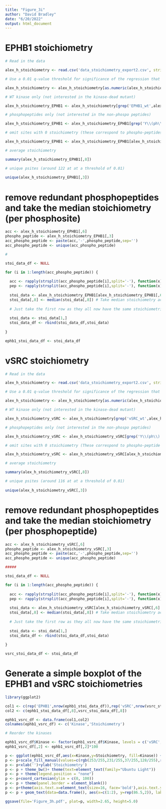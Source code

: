 ```yaml
---
title: "Figure_3i"
author: "David Bradley"
date: "6/20/2022"
output: html_document
---
```


# EPHB1 stoichiometry

```r

# Read in the data

alex_h_stoichiometry <- read.csv('data_stoichiometry_export2.csv', stringsAsFactors = F)

# Use a 0.01 q-value threshold for significance of the regression that is used to predict stoichiometry

alex_h_stoichiometry <- alex_h_stoichiometry[as.numeric(alex_h_stoichiometry[,1]) < 0.01,]

# WT kinase only (not interested in the kinase-dead mutant)

alex_h_stoichiometry_EPHB1 <- alex_h_stoichiometry[grep('EPHB1_wt',alex_h_stoichiometry[,4]),]

# phosphopeptides only (not interested in the non-phospo peptides)

alex_h_stoichiometry_EPHB1 <- alex_h_stoichiometry_EPHB1[grep('Y\\(ph\\)',alex_h_stoichiometry_EPHB1[,3]),]

# omit sites with 0 stoichiometry (these correspond to phospho-peptides with non-0 stoichiometry in the other kinase)

alex_h_stoichiometry_EPHB1 <- alex_h_stoichiometry_EPHB1[alex_h_stoichiometry_EPHB1[,8] > 0,]

# average stoichiometry

summary(alex_h_stoichiometry_EPHB1[,8])

# unique psites (around 122 at at a threshold of 0.01)
 
unique(alex_h_stoichiometry_EPHB1[,3])

```

# remove redundant phosphopeptides and take the median stoichiometry (per phosphosite)

```r

acc <- alex_h_stoichiometry_EPHB1[,6]
phospho_peptide <- alex_h_stoichiometry_EPHB1[,3]
acc_phospho_peptide <- paste(acc,'-',phospho_peptide,sep='')
acc_phospho_peptide <- unique(acc_phospho_peptide)

#

stoi_data_df <- NULL

for (i in 1:length(acc_phospho_peptide)) {
  
  acc <- rapply(strsplit(acc_phospho_peptide[i],split='-'), function(x) x[1])
  pep <- rapply(strsplit(acc_phospho_peptide[i],split='-'), function(x) x[2])
  
  stoi_data <- alex_h_stoichiometry_EPHB1[alex_h_stoichiometry_EPHB1[,6] %in% acc & alex_h_stoichiometry_EPHB1[,3] %in% pep,]
  stoi_data[,8] <- median(stoi_data[,8]) # Take median stoichiometry across the replicate samples
  
  # Just take the first row as they all now have the same stoichiometries (i.e. median stoichiometry)
  
  stoi_data <- stoi_data[1,]
  stoi_data_df <- rbind(stoi_data_df,stoi_data)
  
}

ephb1_stoi_data_df <- stoi_data_df

```

# vSRC stoichiometry

```r

# Read in the data

alex_h_stoichiometry <- read.csv('data_stoichiometry_export2.csv', stringsAsFactors = F)

# Use a 0.01 q-value threshold for significance of the regression that is used to predict stoichiometry

alex_h_stoichiometry <- alex_h_stoichiometry[as.numeric(alex_h_stoichiometry[,1]) < 0.01,]

# WT kinase only (not interested in the kinase-dead mutant)

alex_h_stoichiometry_vSRC <- alex_h_stoichiometry[grep('vSRC_wt',alex_h_stoichiometry[,4]),]

# phosphopeptides only (not interested in the non-phospo peptides)

alex_h_stoichiometry_vSRC <- alex_h_stoichiometry_vSRC[grep('Y\\(ph\\)',alex_h_stoichiometry_vSRC[,3]),]

# omit sites with 0 stoichiometry (These correspond to phospho-peptide with non-0 stoichiometry in the other kinase)

alex_h_stoichiometry_vSRC <- alex_h_stoichiometry_vSRC[alex_h_stoichiometry_vSRC[,8] > 0,]

# average stoichiometry

summary(alex_h_stoichiometry_vSRC[,8])

# unique psites (around 116 at at a threshold of 0.01)
 
unique(alex_h_stoichiometry_vSRC[,3])

```

# remove redundant phosphopeptides and take the median stoichiometry (per phosphopeptide)

```r

acc <- alex_h_stoichiometry_vSRC[,6]
phospho_peptide <- alex_h_stoichiometry_vSRC[,3]
acc_phospho_peptide <- paste(acc,'-',phospho_peptide,sep='')
acc_phospho_peptide <- unique(acc_phospho_peptide)

#####

stoi_data_df <- NULL

for (i in 1:length(acc_phospho_peptide)) {
  
  acc <- rapply(strsplit(acc_phospho_peptide[i],split='-'), function(x) x[1])
  pep <- rapply(strsplit(acc_phospho_peptide[i],split='-'), function(x) x[2])
  
  stoi_data <- alex_h_stoichiometry_vSRC[alex_h_stoichiometry_vSRC[,6] %in% acc & alex_h_stoichiometry_vSRC[,3] %in% pep,]
  stoi_data[,8] <- median(stoi_data[,8]) # Take median stoichiometry across the replicate samples
  
  # Just take the first row as they all now have the same stoichiometries (i.e. median stoichiometry)
  
  stoi_data <- stoi_data[1,]
  stoi_data_df <- rbind(stoi_data_df,stoi_data)
  
}

vsrc_stoi_data_df <- stoi_data_df

```

# Generate a simple boxplot of the EPHB1 and vSRC stoichiometries

```r

library(ggplot2)

col1 <- c(rep('EPHB1',nrow(ephb1_stoi_data_df)),rep('vSRC',nrow(vsrc_stoi_data_df)))
col2 <- c(ephb1_stoi_data_df[,8],vsrc_stoi_data_df[,8])

ephb1_vsrc_df <- data.frame(col1,col2)
colnames(ephb1_vsrc_df) <- c('Kinase','Stoichiometry')

# Reorder the kinases

ephb1_vsrc_df$Kinase <- factor(ephb1_vsrc_df$Kinase, levels = c('vSRC','EPHB1'))
ephb1_vsrc_df[,2] <- ephb1_vsrc_df[,2]*100

p <- ggplot(ephb1_vsrc_df,aes(x=Kinase,y=Stoichiometry, fill=Kinase)) + geom_boxplot(notch=T,width=0.5,lwd=1.5)
p <- p+scale_fill_manual(values=c(rgb(253/255,231/255,37/255,128/255),rgb(53/255,183/255,121/255,128/255)))
p <- p+xlab('')+ylab('Stoichiometry')
p <- p + theme_bw()+ theme(text=element_text(family="Ubuntu Light"))
p <- p + theme(legend.position = "none")
p <- p+coord_cartesian(ylim = c(0, 100))
p <- p + theme(panel.border = element_blank())
p <- p+theme(axis.text.x=element_text(size=16, face='bold'),axis.text.y=element_text(size=15.0),axis.title.x=element_text(size=12.5,face="bold"),axis.title.y=element_text(size=23,face="bold",vjust=1),plot.title=element_text(size=11.5,face='bold'))
p <- p + geom_text(data=data.frame(), aes(x=c(1:2), y=rep(86.5,2)), label=c(nrow(vsrc_stoi_data_df),nrow(ephb1_stoi_data_df)),col=colors()[190], fontface='plain', size=5.0, inherit.aes = FALSE)

ggsave(file='Figure_3h.pdf', plot=p, width=2.65, height=5.0)

```

